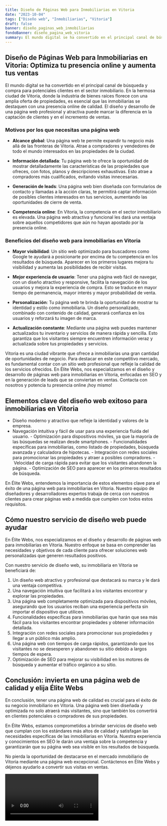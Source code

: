 ```yaml
---
title: Diseño de Páginas Web para Inmobiliarias en Vitoria
date: "2023-10-04"
tags: ["Diseño web", "Inmobiliarias", "Vitoria"]
draft: false
banner: diseño_paginas_web_inmobiliarias
fondoBanner: diseño_pagina_web_vitoria
summary: El mundo digital se ha convertido en el principal canal de búsqueda y compra para potenciales clientes en el sector inmobiliario. En la hermosa ciudad de Vitoria, donde la industria de bienes raíces florece con una amplia oferta de propiedades, es esencial que las inmobiliarias se destaquen con una presencia online de calidad. El diseño y desarrollo de una página web profesional y atractiva puede marcar la diferencia en la captación de clientes y en el incremento de ventas.
---
```



## Diseño de Páginas Web para Inmobiliarias en Vitoria: Optimiza tu presencia online y aumenta tus ventas

El mundo digital se ha convertido en el principal canal de búsqueda y compra para potenciales clientes en el sector inmobiliario. En la hermosa ciudad de Vitoria, donde la industria de bienes raíces florece con una amplia oferta de propiedades, es esencial que las inmobiliarias se destaquen con una presencia online de calidad. El diseño y desarrollo de una página web profesional y atractiva puede marcar la diferencia en la captación de clientes y en el incremento de ventas.

### Motivos por los que necesitas una página web

- **Alcance global**: Una página web te permite expandir tu negocio más allá de las fronteras de Vitoria. Atrae a compradores y vendedores de todo el mundo interesados en las propiedades de la ciudad.

- **Información detallada**: Tu página web te ofrece la oportunidad de mostrar detalladamente las características de las propiedades que ofreces, con fotos, planos y descripciones exhaustivas. Esto atrae a compradores más cualificados, evitando visitas innecesarias.

- **Generación de leads**: Una página web bien diseñada con formularios de contacto y llamadas a la acción claras, te permitirá captar información de posibles clientes interesados en tus servicios, aumentando las oportunidades de cierre de venta.

- **Competencia online**: En Vitoria, la competencia en el sector inmobiliario es elevada. Una página web atractiva y funcional les dará una ventaja sobre aquellos competidores que aún no hayan apostado por la presencia online.

### Beneficios del diseño web para inmobiliarias en Vitoria

- **Mayor visibilidad**: Un sitio web optimizado para buscadores como Google te ayudará a posicionarte por encima de tu competencia en los resultados de búsqueda. Aparecer en los primeros lugares mejora tu visibilidad y aumenta las posibilidades de recibir visitas.

- **Mejor experiencia de usuario**: Tener una página web fácil de navegar, con un diseño atractivo y responsive, facilita la navegación de los usuarios y mejora la experiencia de compra. Esto se traduce en mayor tiempo de permanencia, mayor interés y mayor probabilidad de venta.

- **Personalización**: Tu página web te brinda la oportunidad de mostrar tu identidad y estilo como inmobiliaria. Un diseño personalizado, combinado con contenido de calidad, generará confianza en los usuarios y reforzará tu imagen de marca.

- **Actualización constante**: Mediante una página web puedes mantener actualizados tu inventario y servicios de manera rápida y sencilla. Esto garantiza que los visitantes siempre encuentren información veraz y actualizada sobre tus propiedades y servicios.

Vitoria es una ciudad vibrante que ofrece a inmobiliarias una gran cantidad de oportunidades de negocio. Para destacar en este competitivo mercado, es fundamental contar con un sitio web profesional que refleje la calidad de los servicios ofrecidos. En Élite Webs, nos especializamos en el diseño y desarrollo de páginas web para inmobiliarias en Vitoria, enfocadas en SEO y en la generación de leads que se conviertan en ventas. Contacta con nosotros y potencia tu presencia online ¡hoy mismo!

<GifSeo />

<Cta />

## Elementos clave del diseño web exitoso para inmobiliarias en Vitoria

- Diseño moderno y atractivo que refleje la identidad y valores de la empresa.
- Navegación intuitiva y fácil de usar para una experiencia fluida del usuario.
  - Optimización para dispositivos móviles, ya que la mayoría de las búsquedas se realizan desde smartphones.
  - Funcionalidades específicas para inmobiliarias, como listado de propiedades, búsqueda avanzada y calculadora de hipotecas.
  - Integración con redes sociales para promocionar las propiedades y atraer a posibles compradores.
  - Velocidad de carga rápida para evitar que los visitantes abandonen la página.
  - Optimización de SEO para aparecer en los primeros resultados de búsqueda.

En Élite Webs, entendemos la importancia de estos elementos clave para el éxito de una página web para inmobiliarias en Vitoria. Nuestro equipo de diseñadores y desarrolladores expertos trabaja de cerca con nuestros clientes para crear páginas web a medida que cumplen con todos estos requisitos.

## Cómo nuestro servicio de diseño web puede ayudar

En Élite Webs, nos especializamos en el diseño y desarrollo de páginas web para inmobiliarias en Vitoria. Nuestro enfoque se basa en comprender las necesidades y objetivos de cada cliente para ofrecer soluciones web personalizadas que generen resultados positivos.

Con nuestro servicio de diseño web, su inmobiliaria en Vitoria se beneficiará de:

1. Un diseño web atractivo y profesional que destacará su marca y le dará una ventaja competitiva.
2. Una navegación intuitiva que facilitará a los visitantes encontrar y explorar las propiedades.
3. Una página web completamente optimizada para dispositivos móviles, asegurando que los usuarios reciban una experiencia perfecta sin importar el dispositivo que utilicen.
4. Funcionalidades específicas para inmobiliarias que harán que sea más fácil para los visitantes encontrar propiedades y obtener información detallada.
5. Integración con redes sociales para promocionar sus propiedades y llegar a un público más amplio.
6. Una página web con tiempos de carga rápidos, garantizando que los visitantes no se desesperen y abandonen su sitio debido a largos tiempos de espera.
7. Optimización de SEO para mejorar su visibilidad en los motores de búsqueda y aumentar el tráfico orgánico a su sitio.

## Conclusión: invierta en una página web de calidad y elija Élite Webs

En conclusión, tener una página web de calidad es crucial para el éxito de su negocio inmobiliario en Vitoria. Una página web bien diseñada y optimizada no solo atraerá más visitantes, sino que también los convertirá en clientes potenciales o compradores de sus propiedades.

En Élite Webs, estamos comprometidos a brindar servicios de diseño web que cumplan con los estándares más altos de calidad y satisfagan las necesidades específicas de las inmobiliarias en Vitoria. Nuestra experiencia y conocimientos en SEO le darán una ventaja sobre la competencia y garantizarán que su página web sea visible en los resultados de búsqueda.

No pierda la oportunidad de destacarse en el mercado inmobiliario de Vitoria mediante una página web excepcional. Contáctenos en Élite Webs y déjenos ayudarlo a convertir sus visitas en ventas.

<Video />

<CtaBot job="Inmobiliarias" city="Vitoria" />

<Gmaps query="Vitoria+españa+maps" />

